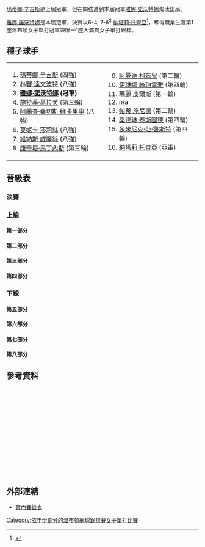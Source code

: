{{noteTA
|G1=Tennis
|1=zh-hans:轮;zh-hant:圈
|2=zh-hans:半区;zh-hant:半部;
|3=zh-hans:半决赛;zh-hk:準決賽;zh-tw:四強;
|4=zh-hans:四分之一决赛;zh-hk:半準決賽;zh-tw:八強;
|5=zh-hans:温布尔登; zh-hk:溫布頓; zh-tw:溫布頓;
}}

{{GrandSlamEvents|1998|溫布頓網球錦標賽|
|defchamp = {{flagicon|SUI}} [[瑪蒂娜·辛吉斯|瑪蒂娜·辛吉斯]]
|champ = {{flagicon|CZE}} [[雅娜·諾沃特娜|雅娜·諾沃特娜]]
|runner = {{flagicon|FRA}} [[納塔莉·托齊亞|納塔莉·托齊亞]]
|score = 6-4, 7-6<sup>2</sup>
}}

{{main|1998年溫布爾登網球錦標賽}}

[[瑪蒂娜·辛吉斯|瑪蒂娜·辛吉斯]]是上屆冠軍，但在四強遭到本屆冠軍[[雅娜·諾沃特娜|雅娜·諾沃特娜]]淘汰出局。

[[雅娜·諾沃特娜|雅娜·諾沃特娜]]是本屆冠軍，決賽以6-4, 7-6<sup>2</sup> [[納塔莉·托齊亞|納塔莉·托齊亞]]<ref>{{Cite web |url=http://www.nytimes.com/1998/07/05/sports/tennis-for-novotna-wimbledon-tears-of-joy-at-last.html |title=TENNIS; For Novotna, Wimbledon Tears of Joy at Last - The New York Times<!-- 机器人生成的标题 --> |accessdate=2010-04-12 |archive-date=2020-02-24 |archive-url=https://web.archive.org/web/20200224195924/https://www.nytimes.com/1998/07/05/sports/tennis-for-novotna-wimbledon-tears-of-joy-at-last.html |dead-url=no }}</ref>，奪得職業生涯第1座溫布頓女子單打冠軍兼唯一1座大滿貫女子單打錦標。

==種子球手==
{|
|valign=top|
<ol>
<li> {{flagicon|SUI}} [[瑪蒂娜·辛吉斯|瑪蒂娜·辛吉斯]] (四強)</li>
<li> {{flagicon|USA}} [[林賽·達文波特|林賽·達文波特]] (八強)</li>
<li> {{flagicon|CZE}} '''[[雅娜·諾沃特娜|雅娜·諾沃特娜]] (冠軍)'''</li>
<li> {{flagicon|GER}} [[施特菲·葛拉芙|施特菲·葛拉芙]] (第三輪)</li>
<li> {{flagicon|ESP}} [[阿蘭查·桑切斯·維卡里奧|阿蘭查·桑切斯·維卡里奧]] (八強)</li>
<li> {{flagicon|USA}} [[莫妮卡·莎莉絲|莫妮卡·莎莉絲]] (八強)</li>
<li> {{flagicon|USA}} [[維納斯·威廉絲|維納斯·威廉絲]] (八強)</li>
<li> {{flagicon|ESP}} [[康奇塔·馬丁內斯|康奇塔·馬丁內斯]] (第三輪)</li>
</ol>
|valign=top|
<ol start=9>
<li> {{flagicon|RSA}} [[阿曼達·柯茲兒|阿曼達·柯茲兒]] (第二輪)</li>
<li> {{flagicon|ROU}} [[伊琳娜·絲珀雷雅|伊琳娜·絲珀雷雅]] (第四輪)</li>
<li> {{flagicon|FRA}} [[瑪麗·皮爾斯|瑪麗·皮爾斯]] (第一輪)</li>
<li> n/a </li>
<li> {{flagicon|SUI}} [[帕蒂·施尼德|帕蒂·施尼德]] (第二輪)</li>
<li> {{flagicon|FRA}} [[桑德琳·泰斯圖德|桑德琳·泰斯圖德]] (第四輪)</li>
<li> {{flagicon|BEL}} [[多米尼克·范·魯斯特|多米尼克·范·魯斯特]] (第四輪)</li>
<li> {{flagicon|FRA}} [[納塔莉·托齊亞|納塔莉·托齊亞]] (亞軍)</li>
</ol>
|}
==晉級表==
{{Draw key}}
=== 決賽 ===
{{8TeamBracket-Tennis3
| RD1=八強
| RD2=四強
| RD3=決賽
| team-width=175
| RD3-team1={{flagicon|CZE}} '''[[雅娜·諾沃特娜|諾沃特娜]]'''
| RD3-seed1=3
| RD3-team2={{flagicon|FRA}} [[納塔莉·托齊亞|托齊亞]]
| RD3-seed2=16
| RD3-score1-1='''6'''
| RD3-score2-1=4
| RD3-score1-2='''7'''
| RD3-score2-2=6<sup>2</sup>
| RD2-team1={{flagicon|SUI}} [[瑪蒂娜·辛吉斯|辛吉斯]]
| RD2-seed1=1
| RD2-team2={{flagicon|CZE}} '''[[雅娜·諾沃特娜|諾沃特娜]]'''
| RD2-seed2=3
| RD2-score1-1=4
| RD2-score2-1='''6'''
| RD2-score1-2=4
| RD2-score2-2='''6'''
| RD2-team3={{flagicon|BLR}} [[娜塔莎·茲韋列娃|茲韋列娃]]
| RD2-seed3= 
| RD2-team4={{flagicon|FRA}} '''[[納塔莉·托齊亞|托齊亞]]'''
| RD2-seed4=16
| RD2-score3-1='''6'''
| RD2-score4-1=1
| RD2-score3-2=6
| RD2-score4-2='''7'''
| RD2-score3-3=3
| RD2-score4-3='''6'''
| RD1-team1={{flagicon|SUI}} '''[[瑪蒂娜·辛吉斯|辛吉斯]]'''
| RD1-seed1=1
| RD1-team2={{flagicon|ESP}} [[阿蘭查·桑切斯·維卡里奧|桑切斯·維卡里奧]]
| RD1-seed2=5
| RD1-score1-1='''6'''
| RD1-score2-1=3
| RD1-score1-2=3
| RD1-score2-2='''6'''
| RD1-score1-3='''6'''
| RD1-score2-3=3
| RD1-team3={{flagicon|CZE}} '''[[雅娜·諾沃特娜|諾沃特娜]]'''
| RD1-seed3=3
| RD1-team4={{flagicon|USA}} [[維納斯·威廉絲|V 威廉絲]]
| RD1-seed4=7
| RD1-score3-1='''7'''
| RD1-score4-1=5
| RD1-score3-2='''7'''
| RD1-score4-2=6
| RD1-team5={{flagicon|USA}} [[莫妮卡·莎莉絲|莎莉絲]]
| RD1-seed5=6
| RD1-team6={{flagicon|BLR}} '''[[娜塔莎·茲韋列娃|茲韋列娃]]'''
| RD1-seed6= 
| RD1-score5-1=6
| RD1-score6-1='''7'''
| RD1-score5-2=2
| RD1-score6-2='''6'''
| RD1-team7={{flagicon|FRA}} '''[[納塔莉·托齊亞|托齊亞]]'''
| RD1-seed7=16
| RD1-team8={{flagicon|USA}} [[林賽·達文波特|達文波特]]
| RD1-seed8=2
| RD1-score7-1='''6'''
| RD1-score8-1=3
| RD1-score7-2='''6'''
| RD1-score8-2=3
}}
===上線===
====第一部分====
{{16TeamBracket-Compact-Tennis3
| RD1 = 第一輪
| RD2 = 第二輪
| RD3 = 第三輪
| RD4 = 第四輪
| RD4-team01={{flagicon|SUI}} '''[[瑪蒂娜·辛吉斯|辛吉斯]]'''
| RD4-seed01=1
| RD4-team02={{flagicon|THA}} [[撻瑪茵·塔娜蘇甘|塔娜蘇甘]]
| RD4-seed02=
| RD4-score01-1='''6'''
| RD4-score02-1=3
| RD4-score01-2='''6'''
| RD4-score02-2=2
| RD3-team01={{flagicon|SUI}} '''[[瑪蒂娜·辛吉斯|辛吉斯]]'''
| RD3-seed01=1
| RD3-team02={{flagicon|RUS}} [[艾蓮娜·列歌芙絲法|列歌芙絲法]]
| RD3-seed02=
| RD3-score01-1='''6'''
| RD3-score02-1=2
| RD3-score01-2='''6'''
| RD3-score02-2=1
| RD3-team03={{flagicon|THA}} '''[[撻瑪茵·塔娜蘇甘|塔娜蘇甘]]'''
| RD3-seed03=
| RD3-team04={{flagicon|ZIM}} [[卡拉·布莱克|布莱克]]
| RD3-seed04=Q
| RD3-score03-1='''6'''
| RD3-score04-1=4
| RD3-score03-2='''6'''
| RD3-score04-2=0
| RD2-team01={{flagicon|SUI}} '''[[瑪蒂娜·辛吉斯|辛吉斯]]'''
| RD2-seed01=1
| RD2-team02={{flagicon|RUS}} [[Elena_Makarova|Makarova]]
| RD2-seed02=
| RD2-score01-1='''7'''
| RD2-score02-1=6
| RD2-score01-2='''6'''
| RD2-score02-2=4
| RD2-team03={{flagicon|ITA}} [[Flora_Perfetti|Perfetti]]
| RD2-seed03=
| RD2-team04={{flagicon|RUS}} '''[[艾蓮娜·列歌芙絲法|列歌芙絲法]]'''
| RD2-seed04=
| RD2-score03-1=4
| RD2-score04-1='''6'''
| RD2-score03-2=0
| RD2-score04-2='''6'''
| RD2-team05={{flagicon|GBR}} [[Karen_Cross|Cross]]
| RD2-seed05=WC
| RD2-team06={{flagicon|THA}} '''[[撻瑪茵·塔娜蘇甘|塔娜蘇甘]]'''
| RD2-seed06=
| RD2-score05-1=2
| RD2-score06-1='''6'''
| RD2-score05-2=5
| RD2-score06-2='''7'''
| RD2-team07={{flagicon|ZIM}} '''[[卡拉·布莱克|布莱克]]'''
| RD2-seed07=Q
| RD2-team08={{flagicon|SUI}} [[帕蒂·施尼德|施尼德]]
| RD2-seed08=13
| RD2-score07-1=6
| RD2-score08-1='''7'''
| RD2-score07-2='''7'''
| RD2-score08-2=5
| RD2-score07-3='''6'''
| RD2-score08-3=3
| RD1-team01={{flagicon|SUI}} '''[[瑪蒂娜·辛吉斯|辛吉斯]]'''
| RD1-seed01=1
| RD1-team02={{flagicon|USA}} [[Lisa_Raymond|Raymond]]
| RD1-seed02=
| RD1-score01-1='''7'''
| RD1-score02-1=5
| RD1-score01-2='''6'''
| RD1-score02-2=3
| RD1-team03={{flagicon|RUS}} '''[[Elena_Makarova|Makarova]]'''
| RD1-seed03=
| RD1-team04={{flagicon|CRO}} [[Silvija_Talaja|Talaja]]
| RD1-seed04=Q
| RD1-score03-1='''6'''
| RD1-score04-1=4
| RD1-score03-2='''6'''
| RD1-score04-2=2
| RD1-team05={{flagicon|ITA}} '''[[Flora_Perfetti|Perfetti]]'''
| RD1-seed05=
| RD1-team06={{flagicon|CZE}} [[Denisa_Chládková|Chládková]]
| RD1-seed06=
| RD1-score05-1='''6'''
| RD1-score06-1=0
| RD1-score05-2='''6'''
| RD1-score06-2=1
| RD1-team07={{flagicon|RUS}} '''[[艾蓮娜·列歌芙絲法|列歌芙絲法]]'''
| RD1-seed07=
| RD1-team08={{flagicon|JPN}} [[Yuka_Yoshida|Yoshida]]
| RD1-seed08=
| RD1-score07-1='''7'''
| RD1-score08-1=6
| RD1-score07-2='''6'''
| RD1-score08-2=2
| RD1-team09={{flagicon|GBR}} '''[[Karen_Cross|Cross]]'''
| RD1-seed09=WC
| RD1-team10={{flagicon|GBR}} [[Joanne_Ward|Ward]]
| RD1-seed10=WC
| RD1-score09-1='''6'''
| RD1-score10-1=3
| RD1-score09-2='''6'''
| RD1-score10-2=4
| RD1-team11={{flagicon|THA}} '''[[撻瑪茵·塔娜蘇甘|塔娜蘇甘]]'''
| RD1-seed11=
| RD1-team12={{flagicon|CZE}} [[Květa_Hrdličková|Hrdličková]]
| RD1-seed12=
| RD1-score11-1='''6'''
| RD1-score12-1=0
| RD1-score11-2='''7'''
| RD1-score12-2=5
| RD1-team13={{flagicon|ZIM}} '''[[卡拉·布莱克|布莱克]]'''
| RD1-seed13=Q
| RD1-team14={{flagicon|CAN}} [[Sonya_Jeyaseelan|Jeyaseelan]]
| RD1-seed14=
| RD1-score13-1='''6'''
| RD1-score14-1=2
| RD1-score13-2='''6'''
| RD1-score14-2=4
| RD1-team15={{flagicon|SUI}} '''[[帕蒂·施尼德|施尼德]]'''
| RD1-seed15=13
| RD1-team16={{flagicon|CZE}} [[海倫娜·蘇科娃|蘇科娃]]
| RD1-seed16=
| RD1-score15-1=3
| RD1-score16-1='''6'''
| RD1-score15-2='''6'''
| RD1-score16-2=4
| RD1-score15-3='''6'''
| RD1-score16-3=3
}}
====第二部分====
{{16TeamBracket-Compact-Tennis3
| RD1 = 第一輪
| RD2 = 第二輪
| RD3 = 第三輪
| RD4 = 第四輪
| RD4-team01={{flagicon|BEL}} [[多米尼克·范·魯斯特|范·魯斯特]]
| RD4-seed01=15
| RD4-team02={{flagicon|ESP}} '''[[阿蘭查·桑切斯·維卡里奧|桑切斯·維卡里奧]]'''
| RD4-seed02=5
| RD4-score01-1='''6'''
| RD4-score02-1=3
| RD4-score01-2=3
| RD4-score02-2='''6'''
| RD4-score01-3=2
| RD4-score02-3='''6'''
| RD3-team01={{flagicon|BEL}} '''[[多米尼克·范·魯斯特|范·魯斯特]]'''
| RD3-seed01=15
| RD3-team02={{flagicon|BEL}} [[Sabine_Appelmans|Appelmans]]
| RD3-seed02=
| RD3-score01-1='''6'''
| RD3-score02-1=1
| RD3-score01-2='''6'''
| RD3-score02-2=2
| RD3-team03={{flagicon|AUT}} [[Sylvia_Plischke|Plischke]]
| RD3-seed03=
| RD3-team04={{flagicon|ESP}} '''[[阿蘭查·桑切斯·維卡里奧|桑切斯·維卡里奧]]'''
| RD3-seed04=5
| RD3-score03-1=5
| RD3-score04-1='''7'''
| RD3-score03-2=2
| RD3-score04-2='''6'''
| RD2-team01={{flagicon|BEL}} '''[[多米尼克·范·魯斯特|范·魯斯特]]'''
| RD2-seed01=15
| RD2-team02={{flagicon|USA}} [[Anne_Miller|Miller]]
| RD2-seed02=
| RD2-score01-1='''6'''
| RD2-score02-1=1
| RD2-score01-2='''6'''
| RD2-score02-2=1
| RD2-team03={{flagicon|GBR}} [[Louise_Latimer|Latimer]]
| RD2-seed03=WC
| RD2-team04={{flagicon|BEL}} '''[[Sabine_Appelmans|Appelmans]]'''
| RD2-seed04=
| RD2-score03-1=1
| RD2-score04-1='''6'''
| RD2-score03-2=4
| RD2-score04-2='''6'''
| RD2-team05={{flagicon|TPE}} [[李慧芝|李]]
| RD2-seed05=
| RD2-team06={{flagicon|AUT}} '''[[Sylvia_Plischke|Plischke]]'''
| RD2-seed06=
| RD2-score05-1=2
| RD2-score06-1='''6'''
| RD2-score05-2=0
| RD2-score06-2='''6'''
| RD2-team07={{flagicon|POL}} [[Magdalena_Grzybowska|Grzybowska]]
| RD2-seed07=
| RD2-team08={{flagicon|ESP}} '''[[阿蘭查·桑切斯·維卡里奧|桑切斯·維卡里奧]]'''
| RD2-seed08=5
| RD2-score07-1='''6'''
| RD2-score08-1=4
| RD2-score07-2=4
| RD2-score08-2='''6'''
| RD2-score07-3=3
| RD2-score08-3='''6'''
| RD1-team01={{flagicon|BEL}} '''[[多米尼克·范·魯斯特|范·魯斯特]]'''
| RD1-seed01=15
| RD1-team02={{flagicon|RSA}} [[Joannette_Kruger|Kruger]]
| RD1-seed02=
| RD1-score01-1='''6'''
| RD1-score02-1=1
| RD1-score01-2='''6'''
| RD1-score02-2=3
| RD1-team03={{flagicon|USA}} '''[[Anne_Miller|Miller]]'''
| RD1-seed03=
| RD1-team04={{flagicon|FRA}} [[Nathalie_Dechy|Dechy]]
| RD1-seed04=
| RD1-score03-1='''7'''
| RD1-score04-1=6
| RD1-score03-2='''6'''
| RD1-score04-2=2
| RD1-team05={{flagicon|GBR}} '''[[Louise_Latimer|Latimer]]'''
| RD1-seed05=WC
| RD1-team06={{flagicon|GER}} [[Jana_Kandarr|Kandarr]]
| RD1-seed06=
| RD1-score05-1='''6'''
| RD1-score06-1=4
| RD1-score05-2='''6'''
| RD1-score06-2=1
| RD1-team07={{flagicon|BEL}} '''[[Sabine_Appelmans|Appelmans]]'''
| RD1-seed07=
| RD1-team08={{flagicon|ESP}} [[Cristina_Torrens_Valero|Torrens Valero]]
| RD1-seed08=
| RD1-score07-1='''6'''
| RD1-score08-1=3
| RD1-score07-2='''6'''
| RD1-score08-2=3
| RD1-team09={{flagicon|TPE}} '''[[李慧芝|李]]'''
| RD1-seed09=
| RD1-team10={{flagicon|GBR}} [[Lorna_Woodroffe|Woodroffe]]
| RD1-seed10=WC
| RD1-score09-1='''6'''
| RD1-score10-1=4
| RD1-score09-2='''6'''
| RD1-score10-2=1
| RD1-team11={{flagicon|AUT}} '''[[Sylvia_Plischke|Plischke]]'''
| RD1-seed11=
| RD1-team12={{flagicon|JPN}} [[Ai_Sugiyama|Sugiyama]]
| RD1-seed12=
| RD1-score11-1='''6'''
| RD1-score12-1=4
| RD1-score11-2=6
| RD1-score12-2='''7'''
| RD1-score11-3='''6'''
| RD1-score12-3=3
| RD1-team13={{flagicon|POL}} '''[[Magdalena_Grzybowska|Grzybowska]]'''
| RD1-seed13=
| RD1-team14={{flagicon|ROU}} [[Ruxandra_Dragomir|Dragomir]]
| RD1-seed14=
| RD1-score13-1='''6'''
| RD1-score14-1=2
| RD1-score13-2='''6'''
| RD1-score14-2=4
| RD1-team15={{flagicon|ESP}} '''[[阿蘭查·桑切斯·維卡里奧|桑切斯·維卡里奧]]'''
| RD1-seed15=5
| RD1-team16={{flagicon|ROU}} [[Catalina_Cristea|Cristea]]
| RD1-seed16=
| RD1-score15-1=5
| RD1-score16-1='''7'''
| RD1-score15-2='''6'''
| RD1-score16-2=2
| RD1-score15-3='''6'''
| RD1-score16-3=0
}}
====第三部分====
{{16TeamBracket-Compact-Tennis3
| RD1 = 第一輪
| RD2 = 第二輪
| RD3 = 第三輪
| RD4 = 第四輪
| RD4-team01={{flagicon|CZE}} '''[[雅娜·諾沃特娜|諾沃特娜]]'''
| RD4-seed01=3
| RD4-team02={{flagicon|ROU}} [[伊琳娜·絲珀雷雅|絲珀雷雅]]
| RD4-seed02=10
| RD4-score01-1='''6'''
| RD4-score02-1=2
| RD4-score01-2='''6'''
| RD4-score02-2=3
| RD3-team01={{flagicon|CZE}} '''[[雅娜·諾沃特娜|諾沃特娜]]'''
| RD3-seed01=3
| RD3-team02={{flagicon|USA}} [[科麗娜·莫拉留|莫拉留]]
| RD3-seed02=
| RD3-score01-1='''6'''
| RD3-score02-1=3
| RD3-score01-2='''6'''
| RD3-score02-2=1
| RD3-team03={{flagicon|RSA}} [[Surina_De_Beer|De Beer]]
| RD3-seed03=Q
| RD3-team04={{flagicon|ROU}} '''[[伊琳娜·絲珀雷雅|絲珀雷雅]]'''
| RD3-seed04=10
| RD3-score03-1=4
| RD3-score04-1='''6'''
| RD3-score03-2=4
| RD3-score04-2='''6'''
| RD2-team01={{flagicon|CZE}} '''[[雅娜·諾沃特娜|諾沃特娜]]'''
| RD2-seed01=3
| RD2-team02={{flagicon|RUS}} [[Tatiana_Panova|Panova]]
| RD2-seed02=
| RD2-score01-1='''6'''
| RD2-score02-1=3
| RD2-score01-2=4
| RD2-score02-2='''6'''
| RD2-score01-3='''6'''
| RD2-score02-3=1
| RD2-team03={{flagicon|CAN}} [[Patricia_Hy-Boulais|Hy-Boulais]]
| RD2-seed03=
| RD2-team04={{flagicon|USA}} '''[[科麗娜·莫拉留|莫拉留]]'''
| RD2-seed04=
| RD2-score03-1=5
| RD2-score04-1='''7'''
| RD2-score03-2=0
| RD2-score04-2='''6'''
| RD2-team05={{flagicon|RSA}} '''[[Surina_De_Beer|De Beer]]'''
| RD2-seed05=Q
| RD2-team06={{flagicon|TPE}} [[王思婷|王]]
| RD2-seed06=
| RD2-score05-1='''6'''
| RD2-score06-1=2
| RD2-score05-2=4
| RD2-score06-2='''6'''
| RD2-score05-3='''6'''
| RD2-score06-3=3
| RD2-team07={{flagicon|GER}} [[Barbara_Rittner|Rittner]]
| RD2-seed07=
| RD2-team08={{flagicon|ROU}} '''[[伊琳娜·絲珀雷雅|絲珀雷雅]]'''
| RD2-seed08=10
| RD2-score07-1=4
| RD2-score08-1='''6'''
| RD2-score07-2=4
| RD2-score08-2='''6'''
| RD1-team01={{flagicon|CZE}} '''[[雅娜·諾沃特娜|諾沃特娜]]'''
| RD1-seed01=3
| RD1-team02={{flagicon|CZE}} [[Sandra_Kleinová|Kleinová]]
| RD1-seed02=
| RD1-score01-1='''6'''
| RD1-score02-1=2
| RD1-score01-2='''6'''
| RD1-score02-2=2
| RD1-team03={{flagicon|RUS}} '''[[Tatiana_Panova|Panova]]'''
| RD1-seed03=
| RD1-team04={{flagicon|SUI}} [[Emmanuelle_Gagliardi|Gagliardi]]
| RD1-seed04=
| RD1-score03-1=4
| RD1-score04-1='''6'''
| RD1-score03-2='''7'''
| RD1-score04-2=5
| RD1-score03-3='''6'''
| RD1-score04-3=4
| RD1-team05={{flagicon|CAN}} '''[[Patricia_Hy-Boulais|Hy-Boulais]]'''
| RD1-seed05=
| RD1-team06={{flagicon|GER}} [[Meike_Babel|Babel]]
| RD1-seed06=
| RD1-score05-1=4
| RD1-score06-1='''6'''
| RD1-score05-2='''6'''
| RD1-score06-2=2
| RD1-score05-3='''6'''
| RD1-score06-3=3
| RD1-team07={{flagicon|USA}} '''[[科麗娜·莫拉留|莫拉留]]'''
| RD1-seed07=
| RD1-team08={{flagicon|AUT}} [[Marion_Maruska|Maruska]]
| RD1-seed08=
| RD1-score07-1=4
| RD1-score08-1='''6'''
| RD1-score07-2='''6'''
| RD1-score08-2=1
| RD1-score07-3='''6'''
| RD1-score08-3=2
| RD1-team09={{flagicon|RSA}} '''[[Surina_De_Beer|De Beer]]'''
| RD1-seed09=Q
| RD1-team10={{flagicon|ARG}} [[Ines_Gorrochategui|Gorrochategui]]
| RD1-seed10=
| RD1-score09-1='''6'''
| RD1-score10-1=4
| RD1-score09-2='''6'''
| RD1-score10-2=4
| RD1-team11={{flagicon|TPE}} '''[[王思婷|王]]'''
| RD1-seed11=
| RD1-team12={{flagicon|USA}} [[Kristina_Brandi|Brandi]]
| RD1-seed12=
| RD1-score11-1='''7'''
| RD1-score12-1=6
| RD1-score11-2='''7'''
| RD1-score12-2=5
| RD1-team13={{flagicon|GER}} '''[[Barbara_Rittner|Rittner]]'''
| RD1-seed13=
| RD1-team14={{flagicon|FRA}} [[Amelie_Cocheteux|Cocheteux]]
| RD1-seed14=
| RD1-score13-1='''7'''
| RD1-score14-1=6
| RD1-score13-2='''6'''
| RD1-score14-2=0
| RD1-team15={{flagicon|ROU}} '''[[伊琳娜·絲珀雷雅|絲珀雷雅]]'''
| RD1-seed15=10
| RD1-team16={{flagicon|ITA}} [[Francesca_Lubiani|Lubiani]]
| RD1-seed16=
| RD1-score15-1='''7'''
| RD1-score16-1=5
| RD1-score15-2='''6'''
| RD1-score16-2=3
}}
====第四部分====
{{16TeamBracket-Compact-Tennis3
| RD1 = 第一輪
| RD2 = 第二輪
| RD3 = 第三輪
| RD4 = 第四輪
| RD4-team01={{flagicon|ESP}} [[比希尼婭·魯阿諾·帕斯夸爾|魯阿諾·帕斯夸爾]]
| RD4-seed01=
| RD4-team02={{flagicon|USA}} '''[[維納斯·威廉絲|V 威廉絲]]'''
| RD4-seed02=7
| RD4-score01-1=3
| RD4-score02-1='''6'''
| RD4-score01-2=1
| RD4-score02-2='''6'''
| RD3-team01={{flagicon|ESP}} '''[[比希尼婭·魯阿諾·帕斯夸爾|魯阿諾·帕斯夸爾]]'''
| RD3-seed01=
| RD3-team02={{flagicon|USA}} [[莎蓮娜·威廉絲|S 威廉絲]]
| RD3-seed02=
| RD3-score01-1='''7'''
| RD3-score02-1=5
| RD3-score01-2='''4'''
| RD3-score02-2=1
| RD3-score02-3=r.
| RD3-team03={{flagicon|USA}} [[嬋達·魯賓|魯賓]]
| RD3-seed03=
| RD3-team04={{flagicon|USA}} '''[[維納斯·威廉絲|V 威廉絲]]'''
| RD3-seed04=7
| RD3-score03-1=3
| RD3-score04-1='''6'''
| RD3-score03-2=4
| RD3-score04-2='''6'''
| RD2-team01={{flagicon|USA}} [[Kimberly_Po|Po]]
| RD2-seed01=
| RD2-team02={{flagicon|ESP}} '''[[比希尼婭·魯阿諾·帕斯夸爾|魯阿諾·帕斯夸爾]]'''
| RD2-seed02=
| RD2-score01-1=2
| RD2-score02-1='''6'''
| RD2-score01-2=4
| RD2-score02-2='''6'''
| RD2-team03={{flagicon|USA}} '''[[莎蓮娜·威廉絲|S 威廉絲]]'''
| RD2-seed03=
| RD2-team04={{flagicon|CRO}} [[Mirjana_Lučić|Lučić]]
| RD2-seed04=
| RD2-score03-1='''6'''
| RD2-score04-1=3
| RD2-score03-2='''6'''
| RD2-score04-2=0
| RD2-team05={{flagicon|USA}} '''[[嬋達·魯賓|魯賓]]'''
| RD2-seed05=
| RD2-team06={{flagicon|USA}} [[Tara_Snyder|Snyder]]
| RD2-seed06=
| RD2-score05-1=3
| RD2-score06-1='''6'''
| RD2-score05-2='''7'''
| RD2-score06-2=5
| RD2-score05-3='''11'''
| RD2-score06-3=9
| RD2-team07={{flagicon|AUT}} [[Barbara_Schett|Schett]]
| RD2-seed07=
| RD2-team08={{flagicon|USA}} '''[[維納斯·威廉絲|V 威廉絲]]'''
| RD2-seed08=7
| RD2-score07-1=1
| RD2-score08-1='''6'''
| RD2-score07-2=2
| RD2-score08-2='''6'''
| RD1-team01={{flagicon|USA}} '''[[Kimberly_Po|Po]]'''
| RD1-seed01=
| RD1-team02={{flagicon|USA}} [[Lilia_Osterloh|Osterloh]]
| RD1-seed02=LL
| RD1-score01-1='''6'''
| RD1-score02-1=2
| RD1-score01-2=2
| RD1-score02-2='''6'''
| RD1-score01-3='''6'''
| RD1-score02-3=1
| RD1-team03={{flagicon|ESP}} '''[[比希尼婭·魯阿諾·帕斯夸爾|魯阿諾·帕斯夸爾]]'''
| RD1-seed03=
| RD1-team04={{flagicon|GER}} [[Andrea_Glass|Glass]]
| RD1-seed04=
| RD1-score03-1='''6'''
| RD1-score04-1=1
| RD1-score03-2=6
| RD1-score04-2='''7'''
| RD1-score03-3='''6'''
| RD1-score04-3=3
| RD1-team05={{flagicon|USA}} '''[[莎蓮娜·威廉絲|S 威廉絲]]'''
| RD1-seed05=
| RD1-team06={{flagicon|ITA}} [[Laura_Golarsa|Golarsa]]
| RD1-seed06=
| RD1-score05-1='''6'''
| RD1-score06-1=4
| RD1-score05-2='''6'''
| RD1-score06-2=3
| RD1-team07={{flagicon|CRO}} '''[[Mirjana_Lučić|Lučić]]'''
| RD1-seed07=
| RD1-team08={{flagicon|ISR}} [[Anna_Smashnova|Smashnova]]
| RD1-seed08=
| RD1-score07-1='''6'''
| RD1-score08-1=4
| RD1-score07-2=6
| RD1-score08-2='''7'''
| RD1-score07-3='''6'''
| RD1-score08-3=3
| RD1-team09={{flagicon|USA}} '''[[嬋達·魯賓|魯賓]]'''
| RD1-seed09=
| RD1-team10={{flagicon|USA}} [[Ginger_Helgeson-Nielsen|Helgeson-Nielsen]]
| RD1-seed10=
| RD1-score09-1=4
| RD1-score10-1='''6'''
| RD1-score09-2='''6'''
| RD1-score10-2=0
| RD1-score09-3='''6'''
| RD1-score10-3=2
| RD1-team11={{flagicon|USA}} '''[[Tara_Snyder|Snyder]]'''
| RD1-seed11=
| RD1-team12={{flagicon|CZE}} [[Lenka_Nemeckova|Nemeckova]]
| RD1-seed12=
| RD1-score11-1='''6'''
| RD1-score12-1=3
| RD1-score11-2='''6'''
| RD1-score12-2=0
| RD1-team13={{flagicon|AUT}} '''[[Barbara_Schett|Schett]]'''
| RD1-seed13=
| RD1-team14={{flagicon|BUL}} [[Pavlina_Stoyanova|Stoyanova]]
| RD1-seed14=
| RD1-score13-1='''6'''
| RD1-score14-1=0
| RD1-score13-2='''6'''
| RD1-score14-2=2
| RD1-team15={{flagicon|USA}} '''[[維納斯·威廉絲|V 威廉絲]]'''
| RD1-seed15=7
| RD1-team16={{flagicon|CAN}} [[Jana_Nejedly|Nejedly]]
| RD1-seed16=
| RD1-score15-1='''6'''
| RD1-score16-1=3
| RD1-score15-2='''6'''
| RD1-score16-2=3
}}
===下線===
====第五部分====
{{16TeamBracket-Compact-Tennis3
| RD1 = 第一輪
| RD2 = 第二輪
| RD3 = 第三輪
| RD4 = 第四輪
| RD4-team01={{flagicon|USA}} '''[[莫妮卡·莎莉絲|莎莉絲]]'''
| RD4-seed01=6
| RD4-team02={{flagicon|FRA}} [[桑德琳·泰斯圖德|泰斯圖德]]
| RD4-seed02=14
| RD4-score01-1='''6'''
| RD4-score02-1=3
| RD4-score01-2='''6'''
| RD4-score02-2=2
| RD3-team01={{flagicon|USA}} '''[[莫妮卡·莎莉絲|莎莉絲]]'''
| RD3-seed01=6
| RD3-team02={{flagicon|INA}} [[雅尤·巴蘇姬|巴蘇姬]]
| RD3-seed02=
| RD3-score01-1='''6'''
| RD3-score02-1=2
| RD3-score01-2='''6'''
| RD3-score02-2=3
| RD3-team03={{flagicon|USA}} [[Lori_McNeil|McNeil]]
| RD3-seed03=WC
| RD3-team04={{flagicon|FRA}} '''[[桑德琳·泰斯圖德|泰斯圖德]]'''
| RD3-seed04=14
| RD3-score03-1=3
| RD3-score04-1='''6'''
| RD3-score03-2=6
| RD3-score04-2='''7'''
| RD2-team01={{flagicon|USA}} '''[[莫妮卡·莎莉絲|莎莉絲]]'''
| RD2-seed01=6
| RD2-team02={{flagicon|FRA}} [[Alexandra_Fusai|Fusai]]
| RD2-seed02=
| RD2-score01-1='''6'''
| RD2-score02-1=1
| RD2-score01-2='''6'''
| RD2-score02-2=1
| RD2-team03={{flagicon|INA}} '''[[雅尤·巴蘇姬|巴蘇姬]]'''
| RD2-seed03=
| RD2-team04={{flagicon|FRA}} [[阿梅莉·毛瑞斯莫|毛瑞斯莫]]
| RD2-seed04=
| RD2-score03-1='''6'''
| RD2-score04-1=3
| RD2-score03-2='''6'''
| RD2-score04-2=4
| RD2-team05={{flagicon|USA}} [[珍妮弗·卡普里亚蒂|卡普里亚蒂]]
| RD2-seed05=WC
| RD2-team06={{flagicon|USA}} '''[[Lori_McNeil|McNeil]]'''
| RD2-seed06=WC
| RD2-score05-1='''6'''
| RD2-score06-1=4
| RD2-score05-2=4
| RD2-score06-2='''6'''
| RD2-score05-3=2
| RD2-score06-3='''6'''
| RD2-team07={{flagicon|NED}} [[Seda_Noorlander|Noorlander]]
| RD2-seed07=
| RD2-team08={{flagicon|FRA}} '''[[桑德琳·泰斯圖德|泰斯圖德]]'''
| RD2-seed08=14
| RD2-score07-1=3
| RD2-score08-1='''6'''
| RD2-score07-2=1
| RD2-score08-2='''6'''
| RD1-team01={{flagicon|USA}} '''[[莫妮卡·莎莉絲|莎莉絲]]'''
| RD1-seed01=6
| RD1-team02={{flagicon|ESP}} [[Maria_Sánchez_Lorenzo|Sánchez Lorenzo]]
| RD1-seed02=
| RD1-score01-1='''6'''
| RD1-score02-1=3
| RD1-score01-2='''6'''
| RD1-score02-2=4
| RD1-team03={{flagicon|FRA}} '''[[Alexandra_Fusai|Fusai]]'''
| RD1-seed03=
| RD1-team04={{flagicon|SVK}} [[Katarina_Studenikova|Studenikova]]
| RD1-seed04=
| RD1-score03-1='''6'''
| RD1-score04-1=3
| RD1-score03-2='''6'''
| RD1-score04-2=2
| RD1-team05={{flagicon|INA}} '''[[雅尤·巴蘇姬|巴蘇姬]]'''
| RD1-seed05=
| RD1-team06={{flagicon|USA}} [[Samantha_Reeves|Reeves]]
| RD1-seed06=
| RD1-score05-1='''6'''
| RD1-score06-1=4
| RD1-score05-2='''6'''
| RD1-score06-2=0
| RD1-team07={{flagicon|FRA}} '''[[阿梅莉·毛瑞斯莫|毛瑞斯莫]]'''
| RD1-seed07=
| RD1-team08={{flagicon|GER}} [[Miriam_Schnitzer|Schnitzer]]
| RD1-seed08=Q
| RD1-score07-1='''6'''
| RD1-score08-1=3
| RD1-score07-2='''6'''
| RD1-score08-2=4
| RD1-team09={{flagicon|USA}} '''[[珍妮弗·卡普里亚蒂|卡普里亚蒂]]'''
| RD1-seed09=WC
| RD1-team10={{flagicon|AUS}} [[Nicole_Pratt|Pratt]]
| RD1-seed10=
| RD1-score09-1='''6'''
| RD1-score10-1=4
| RD1-score09-2=3
| RD1-score10-2='''6'''
| RD1-score09-3='''6'''
| RD1-score10-3=4
| RD1-team11={{flagicon|USA}} '''[[Lori_McNeil|McNeil]]'''
| RD1-seed11=WC
| RD1-team12={{flagicon|BEL}} [[Els_Callens|Callens]]
| RD1-seed12=Q
| RD1-score11-1=2
| RD1-score12-1='''6'''
| RD1-score11-2='''6'''
| RD1-score12-2=4
| RD1-score11-3='''6'''
| RD1-score12-3=4
| RD1-team13={{flagicon|NED}} '''[[Seda_Noorlander|Noorlander]]'''
| RD1-seed13=
| RD1-team14={{flagicon|UKR}} [[Olga_Lugina|Lugina]]
| RD1-seed14=
| RD1-score13-1='''6'''
| RD1-score14-1=3
| RD1-score13-2='''6'''
| RD1-score14-2=1
| RD1-team15={{flagicon|FRA}} '''[[桑德琳·泰斯圖德|泰斯圖德]]'''
| RD1-seed15=14
| RD1-team16={{flagicon|AUS}} [[Rennae_Stubbs|Stubbs]]
| RD1-seed16=Q
| RD1-score15-1='''7'''
| RD1-score16-1=6
| RD1-score15-2='''6'''
| RD1-score16-2=0
}}
====第六部分====
{{16TeamBracket-Compact-Tennis3
| RD1 = 第一輪
| RD2 = 第二輪
| RD3 = 第三輪
| RD4 = 第四輪
| RD4-team01={{flagicon|NED}} [[Miriam_Oremans|Oremans]]
| RD4-seed01=
| RD4-team02={{flagicon|BLR}} '''[[娜塔莎·茲韋列娃|茲韋列娃]]'''
| RD4-seed02=
| RD4-score01-1=4
| RD4-score02-1='''6'''
| RD4-score01-2=2
| RD4-score02-2='''6'''
| RD3-team01={{flagicon|RSA}} [[Mariaan_de_Swardt|de Swardt]]
| RD3-seed01=
| RD3-team02={{flagicon|NED}} '''[[Miriam_Oremans|Oremans]]'''
| RD3-seed02=
| RD3-score01-1=4
| RD3-score02-1='''6'''
| RD3-score01-2=5
| RD3-score02-2='''7'''
| RD3-team03={{flagicon|BLR}} '''[[娜塔莎·茲韋列娃|茲韋列娃]]'''
| RD3-seed03=
| RD3-team04={{flagicon|GER}} [[施特菲·葛拉芙|葛拉芙]]
| RD3-seed04=4
| RD3-score03-1='''6'''
| RD3-score04-1=4
| RD3-score03-2='''7'''
| RD3-score04-2=5
| RD2-team01={{flagicon|UKR}} [[Elena_Tatarkova|Tatarkova]]
| RD2-seed01=
| RD2-team02={{flagicon|RSA}} '''[[Mariaan_de_Swardt|de Swardt]]'''
| RD2-seed02=
| RD2-score01-1=4
| RD2-score02-1='''6'''
| RD2-score01-2=6
| RD2-score02-2='''7'''
| RD2-team03={{flagicon|SWE}} [[Asa_Carlsson|Carlsson]]
| RD2-seed03=
| RD2-team04={{flagicon|NED}} '''[[Miriam_Oremans|Oremans]]'''
| RD2-seed04=
| RD2-score03-1=2
| RD2-score04-1='''6'''
| RD2-score03-2=3
| RD2-score04-2='''6'''
| RD2-team05={{flagicon|JPN}} [[Nana_Miyagi|Miyagi]]
| RD2-seed05=
| RD2-team06={{flagicon|BLR}} '''[[娜塔莎·茲韋列娃|茲韋列娃]]'''
| RD2-seed06=
| RD2-score05-1=1
| RD2-score06-1='''6'''
| RD2-score05-2=3
| RD2-score06-2='''6'''
| RD2-team07={{flagicon|SVK}} [[Henrieta_Nagyová|Nagyová]]
| RD2-seed07=
| RD2-team08={{flagicon|GER}} '''[[施特菲·葛拉芙|葛拉芙]]'''
| RD2-seed08=4
| RD2-score07-1=0
| RD2-score08-1='''6'''
| RD2-score07-2=4
| RD2-score08-2='''6'''
| RD1-team01={{flagicon|UKR}} '''[[Elena_Tatarkova|Tatarkova]]'''
| RD1-seed01=
| RD1-team02={{flagicon|FRA}} [[瑪麗·皮爾斯|皮爾斯]]
| RD1-seed02=11
| RD1-score01-1='''7'''
| RD1-score02-1=6
| RD1-score01-2='''6'''
| RD1-score02-2=3
| RD1-team03={{flagicon|RSA}} '''[[Mariaan_de_Swardt|de Swardt]]'''
| RD1-seed03=
| RD1-team04={{flagicon|AUT}} [[Barbara_Schwartz_(tennis_player)|Schwartz]]
| RD1-seed04=
| RD1-score03-1='''7'''
| RD1-score04-1=6
| RD1-score03-2='''6'''
| RD1-score04-2=3
| RD1-team05={{flagicon|SWE}} '''[[Asa_Carlsson|Carlsson]]'''
| RD1-seed05=
| RD1-team06={{flagicon|CZE}} [[Adriana_Gersi|Gersi]]
| RD1-seed06=
| RD1-score05-1='''6'''
| RD1-score06-1=1
| RD1-score05-2='''6'''
| RD1-score06-2=1
| RD1-team07={{flagicon|NED}} '''[[Miriam_Oremans|Oremans]]'''
| RD1-seed07=
| RD1-team08={{flagicon|BUL}} [[Elena_Pampoulova|Pampoulova]]
| RD1-seed08=
| RD1-score07-1=2
| RD1-score08-1='''6'''
| RD1-score07-2='''6'''
| RD1-score08-2=3
| RD1-score07-3='''6'''
| RD1-score08-3=2
| RD1-team09={{flagicon|JPN}} '''[[Nana_Miyagi|Miyagi]]'''
| RD1-seed09=
| RD1-team10={{flagicon|GBR}} [[Julie_Pullin|Pullin]]
| RD1-seed10=WC
| RD1-score09-1='''6'''
| RD1-score10-1=3
| RD1-score09-2=1
| RD1-score10-2='''6'''
| RD1-score09-3='''6'''
| RD1-score10-3=2
| RD1-team11={{flagicon|BLR}} '''[[娜塔莎·茲韋列娃|茲韋列娃]]'''
| RD1-seed11=
| RD1-team12={{flagicon|AUS}} [[Rachel_McQuillan|McQuillan]]
| RD1-seed12=
| RD1-score11-1='''7'''
| RD1-score12-1=5
| RD1-score11-2='''6'''
| RD1-score12-2=4
| RD1-team13={{flagicon|SVK}} '''[[Henrieta_Nagyová|Nagyová]]'''
| RD1-seed13=
| RD1-team14={{flagicon|USA}} [[Amy_Frazier|Frazier]]
| RD1-seed14=
| RD1-score13-1=6
| RD1-score14-1='''7'''
| RD1-score13-2='''6'''
| RD1-score14-2=2
| RD1-score13-3='''6'''
| RD1-score14-3=4
| RD1-team15={{flagicon|GER}} '''[[施特菲·葛拉芙|葛拉芙]]'''
| RD1-seed15=4
| RD1-team16={{flagicon|ESP}} [[Gala_Leon_Garcia|Leon Garcia]]
| RD1-seed16=
| RD1-score15-1='''6'''
| RD1-score16-1=4
| RD1-score15-2='''6'''
| RD1-score16-2=1
}}
====第七部分====
{{16TeamBracket-Compact-Tennis3
| RD1 = 第一輪
| RD2 = 第二輪
| RD3 = 第三輪
| RD4 = 第四輪
| RD4-team01={{flagicon|GBR}} [[Samantha_Smith_(tennis)|Smith]]
| RD4-seed01=WC
| RD4-team02={{flagicon|FRA}} '''[[納塔莉·托齊亞|托齊亞]]'''
| RD4-seed02=16
| RD4-score01-1=3
| RD4-score02-1='''6'''
| RD4-score01-2=1
| RD4-score02-2='''6'''
| RD3-team01={{flagicon|ESP}} [[康奇塔·馬丁內斯|馬丁內斯]]
| RD3-seed01=8
| RD3-team02={{flagicon|GBR}} '''[[Samantha_Smith_(tennis)|Smith]]'''
| RD3-seed02=WC
| RD3-score01-1='''6'''
| RD3-score02-1=2
| RD3-score01-2=3
| RD3-score02-2='''6'''
| RD3-score01-3=5
| RD3-score02-3='''7'''
| RD3-team03={{flagicon|FRA}} [[茱莉·哈雷德-德庫吉斯|哈雷德-德庫吉斯]]
| RD3-seed03=
| RD3-team04={{flagicon|FRA}} '''[[納塔莉·托齊亞|托齊亞]]'''
| RD3-seed04=16
| RD3-score03-1=6
| RD3-score04-1='''7'''
| RD3-score03-2='''6'''
| RD3-score04-2=3
| RD3-score03-3=4
| RD3-score04-3='''6'''
| RD2-team01={{flagicon|ESP}} '''[[康奇塔·馬丁內斯|馬丁內斯]]'''
| RD2-seed01=8
| RD2-team02={{flagicon|NED}} [[Kristie_Boogert|Boogert]]
| RD2-seed02=
| RD2-score01-1='''7'''
| RD2-score02-1=5
| RD2-score01-2='''7'''
| RD2-score02-2=5
| RD2-team03={{flagicon|ARG}} [[Mariana_Diaz-Oliva|Diaz-Oliva]]
| RD2-seed03=
| RD2-team04={{flagicon|GBR}} '''[[Samantha_Smith_(tennis)|Smith]]'''
| RD2-seed04=WC
| RD2-score03-1=1
| RD2-score04-1='''6'''
| RD2-score03-2=3
| RD2-score04-2='''6'''
| RD2-team05={{flagicon|FRA}} '''[[茱莉·哈雷德-德庫吉斯|哈雷德-德庫吉斯]]'''
| RD2-seed05=
| RD2-team06={{flagicon|FRA}} [[Alexia_Dechaume-Balleret|Dechaume-Balleret]]
| RD2-seed06=
| RD2-score05-1='''6'''
| RD2-score06-1=4
| RD2-score05-2='''7'''
| RD2-score06-2=6
| RD2-team07={{flagicon|CRO}} [[伊娃·馬約莉|馬約莉]]
| RD2-seed07=
| RD2-team08={{flagicon|FRA}} '''[[納塔莉·托齊亞|托齊亞]]'''
| RD2-seed08=16
| RD2-score07-1=0
| RD2-score08-1='''6'''
| RD2-score07-2=1
| RD2-score08-2='''6'''
| RD1-team01={{flagicon|ESP}} '''[[康奇塔·馬丁內斯|馬丁內斯]]'''
| RD1-seed01=8
| RD1-team02={{flagicon|ITA}} [[Silvia_Farina|Farina]]
| RD1-seed02=
| RD1-score01-1='''6'''
| RD1-score02-1=1
| RD1-score01-2='''6'''
| RD1-score02-2=0
| RD1-team03={{flagicon|NED}} '''[[Kristie_Boogert|Boogert]]'''
| RD1-seed03=
| RD1-team04={{flagicon|JPN}} [[Miho_Saeki|Saeki]]
| RD1-seed04=
| RD1-score03-1=3
| RD1-score04-1='''6'''
| RD1-score03-2='''6'''
| RD1-score04-2=2
| RD1-score03-3='''6'''
| RD1-score04-3=1
| RD1-team05={{flagicon|ARG}} '''[[Mariana_Diaz-Oliva|Diaz-Oliva]]'''
| RD1-seed05=
| RD1-team06={{flagicon|ARG}} [[Paola_Suárez|Suárez]]
| RD1-seed06=
| RD1-score05-1='''6'''
| RD1-score06-1=3
| RD1-score05-2='''6'''
| RD1-score06-2=2
| RD1-team07={{flagicon|GBR}} '''[[Samantha_Smith_(tennis)|Smith]]'''
| RD1-seed07=WC
| RD1-team08={{flagicon|FRA}} [[Anne-Gaelle_Sidot|Sidot]]
| RD1-seed08=
| RD1-score07-1='''6'''
| RD1-score08-1=3
| RD1-score07-2=4
| RD1-score08-2='''6'''
| RD1-score07-3='''6'''
| RD1-score08-3=2
| RD1-team09={{flagicon|FRA}} '''[[茱莉·哈雷德-德庫吉斯|哈雷德-德庫吉斯]]'''
| RD1-seed09=
| RD1-team10={{flagicon|KOR}} [[Sung-Hee_Park|Park]]
| RD1-seed10=
| RD1-score09-1='''6'''
| RD1-score10-1=2
| RD1-score09-2='''6'''
| RD1-score10-2=4
| RD1-team11={{flagicon|FRA}} '''[[Alexia_Dechaume-Balleret|Dechaume-Balleret]]'''
| RD1-seed11=
| RD1-team12={{flagicon|BLR}} [[Olga_Barabanschikova|Barabanschikova]]
| RD1-seed12=
| RD1-score11-1='''6'''
| RD1-score12-1=4
| RD1-score11-2=6
| RD1-score12-2='''7'''
| RD1-score11-3='''11'''
| RD1-score12-3=9
| RD1-team13={{flagicon|CRO}} '''[[伊娃·馬約莉|馬約莉]]'''
| RD1-seed13=
| RD1-team14={{flagicon|SVK}} [[Karina_Habšudová|Habšudová]]
| RD1-seed14=
| RD1-score13-1='''6'''
| RD1-score14-1=2
| RD1-score13-2='''6'''
| RD1-score14-2=3
| RD1-team15={{flagicon|FRA}} '''[[納塔莉·托齊亞|托齊亞]]'''
| RD1-seed15=16
| RD1-team16={{flagicon|JPN}} [[Haruka_Inoue|Inoue]]
| RD1-seed16=Q
| RD1-score15-1=2
| RD1-score16-1='''6'''
| RD1-score15-2='''6'''
| RD1-score16-2=1
| RD1-score15-3='''6'''
| RD1-score16-3=3
}}
====第八部分====
{{16TeamBracket-Compact-Tennis3
| RD1 = 第一輪
| RD2 = 第二輪
| RD3 = 第三輪
| RD4 = 第四輪
| RD4-team01={{flagicon|ESP}} [[馬貴·塞爾娜|塞爾娜]]
| RD4-seed01=
| RD4-team02={{flagicon|USA}} '''[[林賽·達文波特|達文波特]]'''
| RD4-seed02=2
| RD4-score01-1=1
| RD4-score02-1='''6'''
| RD4-score01-2=0
| RD4-score02-2='''6'''
| RD3-team01={{flagicon|JPN}} [[Naoko_Sawamatsu|Sawamatsu]]
| RD3-seed01=
| RD3-team02={{flagicon|ESP}} '''[[馬貴·塞爾娜|塞爾娜]]'''
| RD3-seed02=
| RD3-score01-1=3
| RD3-score02-1='''6'''
| RD3-score01-2='''7'''
| RD3-score02-2=5
| RD3-score01-3=0
| RD3-score02-3='''6'''
| RD3-team03={{flagicon|VEN}} [[Maria-Alejandra_Vento|Vento]]
| RD3-seed03=
| RD3-team04={{flagicon|USA}} '''[[林賽·達文波特|達文波特]]'''
| RD3-seed04=2
| RD3-score03-1=3
| RD3-score04-1='''6'''
| RD3-score03-2='''6'''
| RD3-score04-2=1
| RD3-score03-3=2
| RD3-score04-3='''6'''
| RD2-team01={{flagicon|RSA}} [[阿曼達·柯茲兒|柯茲兒]]
| RD2-seed01=9
| RD2-team02={{flagicon|JPN}} '''[[Naoko_Sawamatsu|Sawamatsu]]'''
| RD2-seed02=
| RD2-score01-1='''6'''
| RD2-score02-1=3
| RD2-score01-2=3
| RD2-score02-2='''6'''
| RD2-score01-3=2
| RD2-score02-3='''6'''
| RD2-team03={{flagicon|ITA}} [[Rita_Grande|Grande]]
| RD2-seed03=
| RD2-team04={{flagicon|ESP}} '''[[馬貴·塞爾娜|塞爾娜]]'''
| RD2-seed04=
| RD2-score03-1=4
| RD2-score04-1='''6'''
| RD2-score03-2=1
| RD2-score04-2='''6'''
| RD2-team05={{flagicon|JPN}} [[Naoko_Kijimuta|Kijimuta]]
| RD2-seed05=
| RD2-team06={{flagicon|VEN}} '''[[Maria-Alejandra_Vento|Vento]]'''
| RD2-seed06=
| RD2-score05-1=0
| RD2-score06-1='''6'''
| RD2-score05-2=5
| RD2-score06-2='''7'''
| RD2-team07={{flagicon|LAT}} [[Larisa_Neiland|Neiland]]
| RD2-seed07=
| RD2-team08={{flagicon|USA}} '''[[林賽·達文波特|達文波特]]'''
| RD2-seed08=2
| RD2-score07-1=1
| RD2-score08-1='''6'''
| RD2-score07-2=5
| RD2-score08-2='''7'''
| RD1-team01={{flagicon|RSA}} '''[[阿曼達·柯茲兒|柯茲兒]]'''
| RD1-seed01=9
| RD1-team02={{flagicon|AUS}} [[Kerry-Anne_Guse|Guse]]
| RD1-seed02=
| RD1-score01-1='''6'''
| RD1-score02-1=2
| RD1-score01-2='''6'''
| RD1-score02-2=2
| RD1-team03={{flagicon|JPN}} '''[[Naoko_Sawamatsu|Sawamatsu]]'''
| RD1-seed03=
| RD1-team04={{flagicon|AUT}} [[Barbara_Paulus|Paulus]]
| RD1-seed04=
| RD1-score03-1=2
| RD1-score04-1='''6'''
| RD1-score03-2='''6'''
| RD1-score04-2=3
| RD1-score03-3='''6'''
| RD1-score04-3=2
| RD1-team05={{flagicon|ITA}} '''[[Rita_Grande|Grande]]'''
| RD1-seed05=
| RD1-team06={{flagicon|CHN}} [[Fang_Li|Li]]
| RD1-seed06=
| RD1-score05-1='''6'''
| RD1-score06-1=1
| RD1-score05-2='''6'''
| RD1-score06-2=4
| RD1-team07={{flagicon|ESP}} '''[[馬貴·塞爾娜|塞爾娜]]'''
| RD1-seed07=
| RD1-team08={{flagicon|CZE}} [[Radka_Bobkova|Bobkova]]
| RD1-seed08=Q
| RD1-score07-1='''7'''
| RD1-score08-1=5
| RD1-score07-2=4
| RD1-score08-2='''6'''
| RD1-score07-3='''6'''
| RD1-score08-3=1
| RD1-team09={{flagicon|JPN}} '''[[Naoko_Kijimuta|Kijimuta]]'''
| RD1-seed09=
| RD1-team10={{flagicon|USA}} [[Karin_Miller|Miller]]
| RD1-seed10=LL
| RD1-score09-1=3
| RD1-score10-1='''6'''
| RD1-score09-2='''6'''
| RD1-score10-2=3
| RD1-score09-3='''6'''
| RD1-score10-3=4
| RD1-team11={{flagicon|VEN}} '''[[Maria-Alejandra_Vento|Vento]]'''
| RD1-seed11=
| RD1-team12={{flagicon|USA}} [[Sandra_Cacic|Cacic]]
| RD1-seed12=
| RD1-score11-1='''7'''
| RD1-score12-1=6
| RD1-score11-2=4
| RD1-score12-2='''6'''
| RD1-score11-3='''6'''
| RD1-score12-3=3
| RD1-team13={{flagicon|LAT}} '''[[Larisa_Neiland|Neiland]]'''
| RD1-seed13=
| RD1-team14={{flagicon|FRA}} [[Sarah_Pitkowski|Pitkowski]]
| RD1-seed14=
| RD1-score13-1='''6'''
| RD1-score14-1=1
| RD1-score13-2=5
| RD1-score14-2='''7'''
| RD1-score13-3='''6'''
| RD1-score14-3=3
| RD1-team15={{flagicon|USA}} '''[[林賽·達文波特|達文波特]]'''
| RD1-seed15=2
| RD1-team16={{flagicon|ARG}} [[Florencia_Labat|Labat]]
| RD1-seed16=
| RD1-score15-1='''6'''
| RD1-score16-1=2
| RD1-score15-2='''6'''
| RD1-score16-2=2
}}
== 參考資料 ==
<div class="references-small" style="height: 220px; overflow: auto; padding: 3px">
<references/>
</div>

==外部連結==
*[http://www.sonyericssonwtatour.com/SEWTATour-Archive/Archive/Draws/1999/904.pdf 會內賽籤表]{{dead link|date=十一月 2017 |bot=InternetArchiveBot }}

[[Category:依年份劃分的溫布頓網球錦標賽女子單打比賽|Category:依年份劃分的溫布頓網球錦標賽女子單打比賽]]